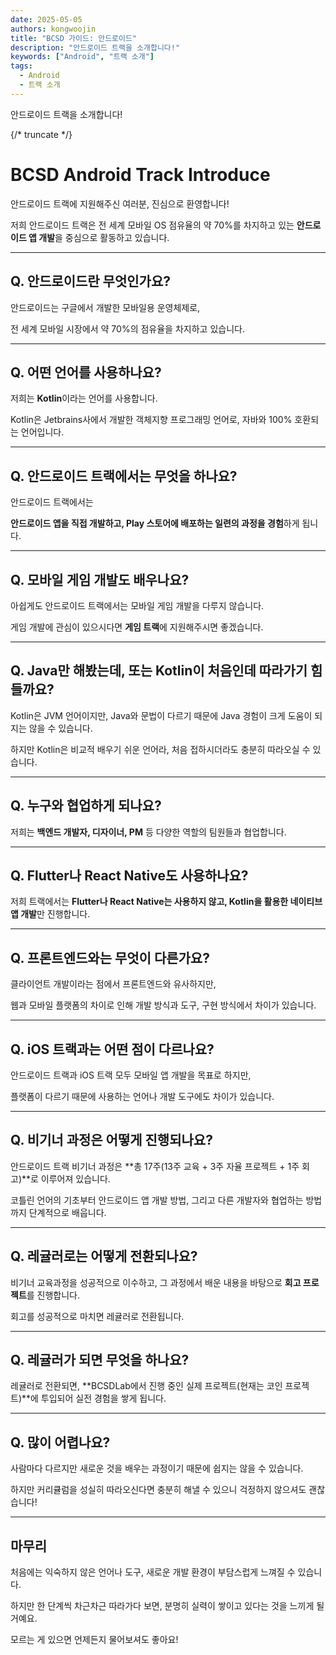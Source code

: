 ```yaml
---
date: 2025-05-05
authors: kongwoojin
title: "BCSD 가이드: 안드로이드"
description: "안드로이드 트랙을 소개합니다!"
keywords: ["Android", "트랙 소개"]
tags:
  - Android
  - 트랙 소개
---
```


안드로이드 트랙을 소개합니다!

{/* truncate */}

# **BCSD Android Track Introduce**

안드로이드 트랙에 지원해주신 여러분, 진심으로 환영합니다!

저희 안드로이드 트랙은 전 세계 모바일 OS 점유율의 약 70%를 차지하고 있는 **안드로이드 앱 개발**을 중심으로 활동하고 있습니다.

---

## **Q. 안드로이드란 무엇인가요?**

안드로이드는 구글에서 개발한 모바일용 운영체제로,

전 세계 모바일 시장에서 약 70%의 점유율을 차지하고 있습니다.

---

## **Q. 어떤 언어를 사용하나요?**

저희는 **Kotlin**이라는 언어를 사용합니다.

Kotlin은 Jetbrains사에서 개발한 객체지향 프로그래밍 언어로, 자바와 100% 호환되는 언어입니다.

---

## **Q. 안드로이드 트랙에서는 무엇을 하나요?**

안드로이드 트랙에서는

**안드로이드 앱을 직접 개발하고, Play 스토어에 배포하는 일련의 과정을 경험**하게 됩니다.

---

## **Q. 모바일 게임 개발도 배우나요?**

아쉽게도 안드로이드 트랙에서는 모바일 게임 개발을 다루지 않습니다.

게임 개발에 관심이 있으시다면 **게임 트랙**에 지원해주시면 좋겠습니다.

---

## **Q. Java만 해봤는데, 또는 Kotlin이 처음인데 따라가기 힘들까요?**

Kotlin은 JVM 언어이지만, Java와 문법이 다르기 때문에 Java 경험이 크게 도움이 되지는 않을 수 있습니다.

하지만 Kotlin은 비교적 배우기 쉬운 언어라, 처음 접하시더라도 충분히 따라오실 수 있습니다.

---

## **Q. 누구와 협업하게 되나요?**

저희는 **백엔드 개발자, 디자이너, PM** 등 다양한 역할의 팀원들과 협업합니다.

---

## **Q. Flutter나 React Native도 사용하나요?**

저희 트랙에서는 **Flutter나 React Native는 사용하지 않고, Kotlin을 활용한 네이티브 앱 개발**만 진행합니다.

---

## **Q. 프론트엔드와는 무엇이 다른가요?**

클라이언트 개발이라는 점에서 프론트엔드와 유사하지만,

웹과 모바일 플랫폼의 차이로 인해 개발 방식과 도구, 구현 방식에서 차이가 있습니다.

---

## **Q. iOS 트랙과는 어떤 점이 다르나요?**

안드로이드 트랙과 iOS 트랙 모두 모바일 앱 개발을 목표로 하지만,

플랫폼이 다르기 때문에 사용하는 언어나 개발 도구에도 차이가 있습니다.

---

## **Q. 비기너 과정은 어떻게 진행되나요?**

안드로이드 트랙 비기너 과정은 **총 17주(13주 교육 + 3주 자율 프로젝트 + 1주 회고)**로 이루어져 있습니다.

코틀린 언어의 기초부터 안드로이드 앱 개발 방법, 그리고 다른 개발자와 협업하는 방법까지 단계적으로 배웁니다.

---

## **Q. 레귤러로는 어떻게 전환되나요?**

비기너 교육과정을 성공적으로 이수하고, 그 과정에서 배운 내용을 바탕으로 **회고 프로젝트**를 진행합니다.

회고를 성공적으로 마치면 레귤러로 전환됩니다.

---

## **Q. 레귤러가 되면 무엇을 하나요?**

레귤러로 전환되면, **BCSDLab에서 진행 중인 실제 프로젝트(현재는 코인 프로젝트)**에 투입되어 실전 경험을 쌓게 됩니다.

---

## **Q. 많이 어렵나요?**

사람마다 다르지만 새로운 것을 배우는 과정이기 때문에 쉽지는 않을 수 있습니다.

하지만 커리큘럼을 성실히 따라오신다면 충분히 해낼 수 있으니 걱정하지 않으셔도 괜찮습니다!

---

## **마무리**

처음에는 익숙하지 않은 언어나 도구, 새로운 개발 환경이 부담스럽게 느껴질 수 있습니다.

하지만 한 단계씩 차근차근 따라가다 보면, 분명히 실력이 쌓이고 있다는 것을 느끼게 될 거예요.

모르는 게 있으면 언제든지 물어보셔도 좋아요!